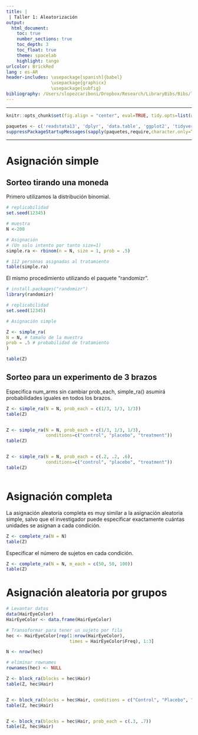 ```yaml
---
title: |
 | Taller 1: Aleatorización
output:
  html_document:
    toc: true
    number_sections: true
    toc_depth: 3
    toc_float: true
    theme: spacelab
    highlight: tango
urlcolor: BrickRed
lang : es-AR
header-includes: \usepackage[spanish]{babel}
                 \usepackage{graphicx}
                 \usepackage{subfig}                 
bibliography: /Users/slopezcariboni/Dropbox/Research/LibraryBibs/Bibs/library.bib
---
```



***
```r

knitr::opts_chunk$set(fig.align = "center", eval=TRUE, tidy.opts=list(width.cutoff=60), tidy=TRUE, cache=TRUE)

paquetes <- c('readstata13', 'dplyr', 'data.table', 'ggplot2', 'tidyverse')
suppressPackageStartupMessages(sapply(paquetes,require,character.only=TRUE))

```


***

# Asignación simple

## Sorteo tirando una moneda

Primero utilizamos la distribución binomial.


```r

# replicabilidad
set.seed(12345)

# muestra
N <-200

# Asignación
# (Un solo intento por tanto size=1)
simple.ra <- rbinom(n = N, size = 1, prob = .5)

# 112 personas asignadas al tratamiento
table(simple.ra)


```

El mismo procedimiento utilizando el paquete "randomizr".

```r
# install.packages("randomizr")
library(randomizr)

# replicabilidad
set.seed(12345)

# Asignación simple

Z <- simple_ra(
N = N, # tamaño de la muestra
prob = .5 # probabilidad de tratamiento
)

table(Z)

```

## Sorteo para un experimento de 3 brazos

Especifica num_arms sin cambiar prob_each, simple_ra() asumirá probabilidades iguales en todos los brazos.



```r
Z <- simple_ra(N = N, prob_each = c(1/3, 1/3, 1/3))
table(Z)


Z <- simple_ra(N = N, prob_each = c(1/3, 1/3, 1/3),
               conditions=c("control", "placebo", "treatment"))
table(Z)


Z <- simple_ra(N = N, prob_each = c(.2, .2, .6),
               conditions=c("control", "placebo", "treatment"))
table(Z)



```

# Asignación completa


La asignación aleatoria completa es muy similar a la asignación aleatoria simple, salvo que el investigador puede especificar exactamente cuántas unidades se asignan a cada condición.

```r

Z <- complete_ra(N = N)
table(Z)

```

Especificar el número de sujetos en cada condición.

```r

Z <- complete_ra(N = N, m_each = c(50, 50, 100))
table(Z)

```



# Asignación aleatoria por grupos

```r

# Levantar datos
data(HairEyeColor)
HairEyeColor <- data.frame(HairEyeColor)

# Transoformar para tener un sujeto por fila
hec <- HairEyeColor[rep(1:nrow(HairEyeColor),
                        times = HairEyeColor$Freq), 1:3]

N <- nrow(hec)

# eliminar rownames
rownames(hec) <- NULL

```



```r

Z <- block_ra(blocks = hec$Hair)
table(Z, hec$Hair)


Z <- block_ra(blocks = hec$Hair, conditions = c("Control", "Placebo", "Treatment"))
table(Z, hec$Hair)


Z <- block_ra(blocks = hec$Hair, prob_each = c(.3, .7))
table(Z, hec$Hair)


```


